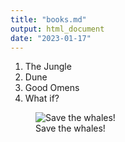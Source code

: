 ```yaml
---
title: "books.md"
output: html_document
date: "2023-01-17"
---
```


1. The Jungle
2. Dune 
3. Good Omens 
4. What if? 

![Save the whales!](https://github.com/lilybate/lab2-git-markdown/blob/main/images/orca_whale.jpeg)
